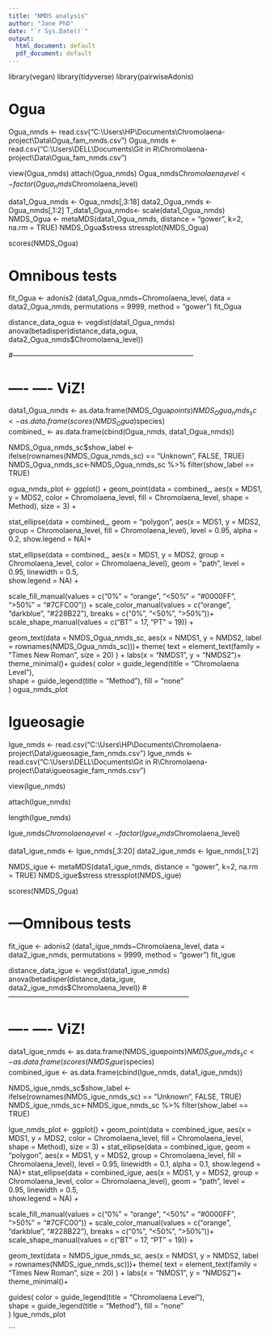```yaml
---
title: "NMDS analysis"
author: "Jane PhD"
date: "`r Sys.Date()`"
output:
  html_document: default
  pdf_document: default
---
```


library(vegan)
library(tidyverse)
library(pairwiseAdonis)  


# Ogua

Ogua_nmds <- read.csv("C:\\Users\\HP\\Documents\\Chromolaena-project\\Data\\Ogua_fam_nmds.csv")
Ogua_nmds <- read.csv("C:\\Users\\DELL\\Documents\\Git in R\\Chromolaena-project\\Data\\Ogua_fam_nmds.csv")

view(Ogua_nmds)
attach(Ogua_nmds)
Ogua_nmds$Chromolaena_level <- factor(Ogua_nmds$Chromolaena_level)

data1_Ogua_nmds <- Ogua_nmds[,3:18]
data2_Ogua_nmds <- Ogua_nmds[,1:2]
T_data1_Ogua_nmds<- scale(data1_Ogua_nmds)
NMDS_Ogua <- metaMDS(data1_Ogua_nmds, distance = "gower", k=2, na.rm = TRUE)
NMDS_Ogua$stress
stressplot(NMDS_Ogua)

scores(NMDS_Ogua)  

#   Omnibous tests


fit_Ogua <- adonis2 (data1_Ogua_nmds~Chromolaena_level, 
                     data = data2_Ogua_nmds, permutations = 9999, 
                     method = "gower")
fit_Ogua    

distance_data_ogua <- vegdist(data1_Ogua_nmds)
anova(betadisper(distance_data_ogua, data2_Ogua_nmds$Chromolaena_level))

#-----------------------------------------------------------------------------

# ----    ---- ViZ!

data1_Ogua_nmds <- as.data.frame(NMDS_Ogua$points)
NMDS_Ogua_nmds_sc <- as.data.frame(scores(NMDS_Ogua)$species)  
combined_ <- as.data.frame(cbind(Ogua_nmds, data1_Ogua_nmds))


NMDS_Ogua_nmds_sc$show_label <- ifelse(rownames(NMDS_Ogua_nmds_sc) == "Unknown",
                                       FALSE, TRUE)
NMDS_Ogua_nmds_sc<-NMDS_Ogua_nmds_sc %>% 
  filter(show_label == TRUE)


ogua_nmds_plot  <- ggplot() +
  geom_point(data = combined_, aes(x = MDS1, y = MDS2, 
                                   color = Chromolaena_level, 
                                   fill = Chromolaena_level,
                                   shape = Method), 
             size = 3) + 
  
  stat_ellipse(data = combined_,  geom = "polygon", 
               aes(x = MDS1, y = MDS2, 
                   group = Chromolaena_level, fill = Chromolaena_level),
               level = 0.95, 
               alpha = 0.2,
               show.legend = NA)+ 
  
  stat_ellipse(data = combined_, 
               aes(x = MDS1, y = MDS2, 
                   group = Chromolaena_level, 
                   color = Chromolaena_level), 
               geom = "path", 
               level = 0.95, 
               linewidth = 0.5,   
               show.legend = NA) +
  
  scale_fill_manual(values = c("0%" = "orange", "<50%" = "#0000FF", ">50%" = "#7CFC00")) +
  scale_color_manual(values = c("orange", "darkblue",  "#228B22"), 
                     breaks = c("0%", "<50%", ">50%"))+
  scale_shape_manual(values = c("BT" = 17, "PT" = 19)) + 
  
  geom_text(data = NMDS_Ogua_nmds_sc, 
            aes(x = NMDS1, y = NMDS2, label = rownames(NMDS_Ogua_nmds_sc)))+ 
  theme(
    text = element_text(family = "Times New Roman", size = 20)
  ) + labs(x = "NMDS1", y = "NMDS2")+
  theme_minimal()+
  guides(
    color = guide_legend(title = "Chromolaena Level"),   
    shape = guide_legend(title = "Method"), 
    fill = "none"   
  )
ogua_nmds_plot

################################################################################################
# Igueosagie 

Igue_nmds <- read.csv("C:\\Users\\HP\\Documents\\Chromolaena-project\\Data\\igueosagie_fam_nmds.csv")
Igue_nmds <- read.csv("C:\\Users\\DELL\\Documents\\Git in R\\Chromolaena-project\\Data\\igueosagie_fam_nmds.csv")


view(Igue_nmds)

attach(Igue_nmds)

length(Igue_nmds)

Igue_nmds$Chromolaena_level <- factor(Igue_nmds$Chromolaena_level)


data1_igue_nmds <- Igue_nmds[,3:20]
data2_igue_nmds <- Igue_nmds[,1:2]

NMDS_igue <- metaMDS(data1_igue_nmds, distance = "gower", k=2, na.rm = TRUE)
NMDS_igue$stress
stressplot(NMDS_igue)

scores(NMDS_Ogua) 


# ---Omnibous tests
fit_igue <- adonis2 (data1_igue_nmds~Chromolaena_level, 
                     data = data2_igue_nmds, permutations = 9999, 
                     method = "gower")
fit_igue     

distance_data_igue <- vegdist(data1_igue_nmds)
anova(betadisper(distance_data_igue, data2_igue_nmds$Chromolaena_level))
#-----------------------------------------------------------------------------

# ----    ---- ViZ!
data1_igue_nmds <- as.data.frame(NMDS_igue$points)
NMDS_igue_nmds_sc <- as.data.frame(scores(NMDS_igue)$species)  
combined_igue <- as.data.frame(cbind(Igue_nmds, data1_igue_nmds))

 
NMDS_igue_nmds_sc$show_label <- ifelse(rownames(NMDS_igue_nmds_sc) == "Unknown",
                                       FALSE, TRUE)
NMDS_igue_nmds_sc<-NMDS_igue_nmds_sc %>% 
  filter(show_label == TRUE)

Igue_nmds_plot  <- ggplot() +
  geom_point(data = combined_igue, aes(x = MDS1, y = MDS2, 
                                       color = Chromolaena_level, 
                                       fill = Chromolaena_level,
                                       shape = Method), 
             size = 3) + 
  stat_ellipse(data = combined_igue,  geom = "polygon", 
               aes(x = MDS1, y = MDS2, 
                   group = Chromolaena_level, fill = Chromolaena_level),
               level = 0.95, 
               linewidth = 0.1,
               alpha = 0.1,
               show.legend = NA)+ 
  stat_ellipse(data = combined_igue, 
               aes(x = MDS1, y = MDS2, 
                   group = Chromolaena_level, 
                   color = Chromolaena_level), 
               geom = "path", 
               level = 0.95, 
               linewidth = 0.5,   
               show.legend = NA) +
  
  scale_fill_manual(values = c("0%" = "orange", "<50%" = "#0000FF", ">50%" = "#7CFC00")) +
  scale_color_manual(values = c("orange", "darkblue",  "#228B22"), 
                     breaks = c("0%", "<50%", ">50%"))+
  scale_shape_manual(values = c("BT" = 17, "PT" = 19)) + 
  
  geom_text(data = NMDS_igue_nmds_sc, 
            aes(x = NMDS1, y = NMDS2, label = rownames(NMDS_igue_nmds_sc)))+ 
  theme(
    text = element_text(family = "Times New Roman", size = 20)
  ) + labs(x = "NMDS1", y = "NMDS2")+
  theme_minimal()+
  
  guides(
    color = guide_legend(title = "Chromolaena Level"),   
    shape = guide_legend(title = "Method"), 
    fill = "none"   
  )
Igue_nmds_plot

```

